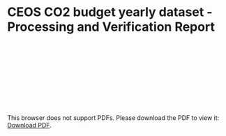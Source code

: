 # CEOS CO2 budget yearly dataset - Processing and Verification Report

<object data="./reports/ceos-co2budget-yeargrid-v1_Processing and Verification Report.pdf" type="application/pdf" width="1024px" height="1000px">
    <embed src="./reports/ceos-co2budget-yeargrid-v1_Processing and Verification Report.pdf">
        <p>This browser does not support PDFs. Please download the PDF to view it: <a href="./reports/ceos-co2budget-yeargrid-v1_Processing and Verification Report.pdf">Download PDF</a>.</p>
    </embed>
</object>